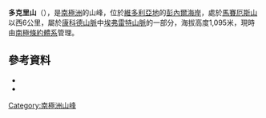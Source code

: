 {{Coord|71|13|S|164|33|E|source:GNIS|display=title}}

'''多克里山'''（{{lang-en|Mount Dockery}}），是[[南極洲|南極洲]]的山峰，位於[[維多利亞地|維多利亞地]]的[[彭內爾海岸|彭內爾海岸]]，處於[[馬賽厄斯山|馬賽厄斯山]]以西6公里，屬於[[康科德山脈|康科德山脈]]中[[埃弗雷特山脈|埃弗雷特山脈]]的一部分，海拔高度1,095米，現時由[[南極條約體系|南極條約體系]]管理。

==參考資料==
*{{cite web|url= http://www.ats.aq/documents/ATCM35/WW/atcm35_ww003_e.pdf|title= List of Historic Sites and Monuments approved by the ATCM (2012)|accessdate= 2014-01-07|work= |first= |last= |publisher= Antarctic Treaty Secretariat|year= 2012|archive-date= 2018-12-11|archive-url= https://web.archive.org/web/20181211133327/https://www.ats.aq/documents/ATCM35/WW/atcm35_ww003_e.pdf|dead-url= no}}
*{{usgs-gazetteer|id=3932|name=Dockery, Mount}}

{{Antarctica-geo-stub}}
[[Category:南極洲山峰|Category:南極洲山峰]]